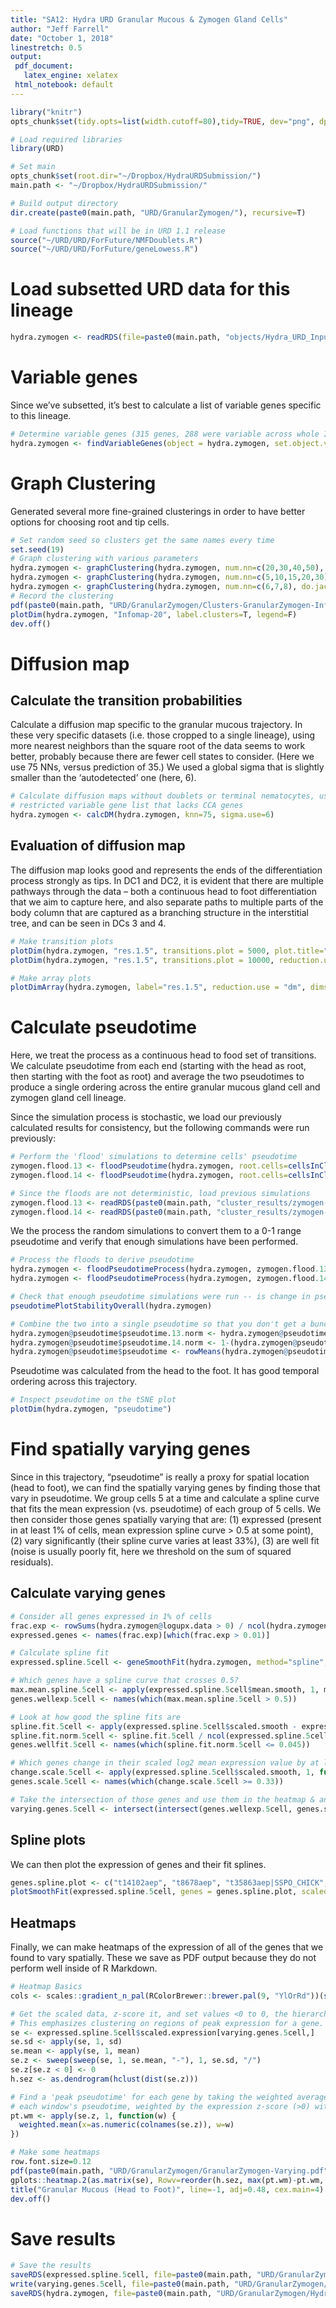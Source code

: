 ```yaml
---
title: "SA12: Hydra URD Granular Mucous & Zymogen Gland Cells"
author: "Jeff Farrell"
date: "October 1, 2018"
linestretch: 0.5
output:
 pdf_document:
   latex_engine: xelatex
 html_notebook: default
---
```


\fontsize{8}{18}

```r
library("knitr")
opts_chunk$set(tidy.opts=list(width.cutoff=80),tidy=TRUE, dev="png", dpi=150)
```

```r
# Load required libraries
library(URD)

# Set main 
opts_chunk$set(root.dir="~/Dropbox/HydraURDSubmission/")
main.path <- "~/Dropbox/HydraURDSubmission/"

# Build output directory
dir.create(paste0(main.path, "URD/GranularZymogen/"), recursive=T)
```

```r
# Load functions that will be in URD 1.1 release
source("~/URD/URD/ForFuture/NMFDoublets.R")
source("~/URD/URD/ForFuture/geneLowess.R")
```

# Load subsetted URD data for this lineage

```r
hydra.zymogen <- readRDS(file=paste0(main.path, "objects/Hydra_URD_Input_Zymogen.rds"))
```

# Variable genes

Since we've subsetted, it's best to calculate a list of variable genes specific to this lineage.

```r
# Determine variable genes (315 genes, 288 were variable across whole IC lineage)
hydra.zymogen <- findVariableGenes(object = hydra.zymogen, set.object.var.genes = T, diffCV.cutoff = 0.4, do.plot=T)
```

# Graph Clustering

Generated several more fine-grained clusterings in order to have better options for choosing root and tip cells.

```r
# Set random seed so clusters get the same names every time
set.seed(19)
# Graph clustering with various parameters
hydra.zymogen <- graphClustering(hydra.zymogen, num.nn=c(20,30,40,50), do.jaccard=T, method="Infomap")
hydra.zymogen <- graphClustering(hydra.zymogen, num.nn=c(5,10,15,20,30), do.jaccard=T, method="Louvain")
hydra.zymogen <- graphClustering(hydra.zymogen, num.nn=c(6,7,8), do.jaccard=T, method="Louvain")
# Record the clustering
pdf(paste0(main.path, "URD/GranularZymogen/Clusters-GranularZymogen-Infomap20.pdf"))
plotDim(hydra.zymogen, "Infomap-20", label.clusters=T, legend=F)
dev.off()
```

# Diffusion map

## Calculate the transition probabilities

Calculate a diffusion map specific to the granular mucous trajectory. In these very specific datasets (i.e. those cropped to a single lineage), using more nearest neighbors than the square root of the data seems to work better, probably because there are fewer cell states to consider. (Here we use 75 NNs, versus prediction of 35.) We used a global sigma that is slightly smaller than the 'autodetected' one (here, 6).

```r
# Calculate diffusion maps without doublets or terminal nematocytes, using the more
# restricted variable gene list that lacks CCA genes
hydra.zymogen <- calcDM(hydra.zymogen, knn=75, sigma.use=6)
```

## Evaluation of diffusion map

The diffusion map looks good and represents the ends of the differentiation process strongly as tips. In DC1 and DC2, it is evident that there are multiple pathways through the data -- both a continuous head to foot differentiation that we aim to capture here, and also separate paths to multiple parts of the body column that are captured as a branching structure in the interstitial tree, and can be seen in DCs 3 and 4.

```r
# Make transition plots
plotDim(hydra.zymogen, "res.1.5", transitions.plot = 5000, plot.title="Transitions visualized on tSNE")
plotDim(hydra.zymogen, "res.1.5", transitions.plot = 10000, reduction.use="dm", plot.title="Transitions visualized on diffusion map")

# Make array plots
plotDimArray(hydra.zymogen, label="res.1.5", reduction.use = "dm", dims.to.plot = 1:8, plot.title="", outer.title = "Pairs of Diffusion Components")
```

# Calculate pseudotime

Here, we treat the process as a continuous head to food set of transitions. We calculate pseudotime from each end (starting with the head as root, then starting with the foot as root) and average the two pseudotimes to produce a single ordering across the entire granular mucous gland cell and zymogen gland cell lineage. 

Since the simulation process is stochastic, we load our previously calculated results for consistency, but the following commands were run previously:

```r
# Perform the 'flood' simulations to determine cells' pseudotime
zymogen.flood.13 <- floodPseudotime(hydra.zymogen, root.cells=cellsInCluster(hydra.zymogen, "Infomap-20", "13"), n=100, minimum.cells.flooded=2, verbose=T)
zymogen.flood.14 <- floodPseudotime(hydra.zymogen, root.cells=cellsInCluster(hydra.zymogen, "Infomap-20", "14"), n=100, minimum.cells.flooded = 2, verbose=T)
```

```r
# Since the floods are not deterministic, load previous simulations
zymogen.flood.13 <- readRDS(paste0(main.path, "cluster_results/zymogen-flood-dmg75-rootI20_10.rds"))
zymogen.flood.14 <- readRDS(paste0(main.path, "cluster_results/zymogen-flood-dmg75-rootI20_11.rds"))
```

We the process the random simulations to convert them to a 0-1 range pseudotime and verify that enough simulations have been performed.

```r
# Process the floods to derive pseudotime
hydra.zymogen <- floodPseudotimeProcess(hydra.zymogen, zymogen.flood.13, floods.name="pseudotime.13")
hydra.zymogen <- floodPseudotimeProcess(hydra.zymogen, zymogen.flood.14, floods.name="pseudotime.14")

# Check that enough pseudotime simulations were run -- is change in pseudotime reaching an asymptote?
pseudotimePlotStabilityOverall(hydra.zymogen)

# Combine the two into a single pseudotime so that you don't get a bunch of cells squished up at 0.
hydra.zymogen@pseudotime$pseudotime.13.norm <- hydra.zymogen@pseudotime$pseudotime.13 / max(hydra.zymogen@pseudotime$pseudotime.13)
hydra.zymogen@pseudotime$pseudotime.14.norm <- 1-(hydra.zymogen@pseudotime$pseudotime.14 / max(hydra.zymogen@pseudotime$pseudotime.14))
hydra.zymogen@pseudotime$pseudotime <- rowMeans(hydra.zymogen@pseudotime[,c("pseudotime.13.norm", "pseudotime.14.norm")])
```

Pseudotime was calculated from the head to the foot. It has good temporal ordering across this trajectory.

```r
# Inspect pseudotime on the tSNE plot
plotDim(hydra.zymogen, "pseudotime")
```

# Find spatially varying genes

Since in this trajectory, "pseudotime" is really a proxy for spatial location (head to foot), we can find the spatially varying genes by finding those that vary in pseudotime. We group cells 5 at a time and calculate a spline curve that fits the mean expression (vs. pseudotime) of each group of 5 cells. We then consider those genes spatially varying that are: (1) expressed (present in at least 1% of cells, mean expression spline curve > 0.5 at some point), (2) vary significantly (their spline curve varies at least 33%), (3) are well fit (noise is usually poorly fit, here we threshold on the sum of squared residuals).

## Calculate varying genes

```r
# Consider all genes expressed in 1% of cells
frac.exp <- rowSums(hydra.zymogen@logupx.data > 0) / ncol(hydra.zymogen@logupx.data)
expressed.genes <- names(frac.exp)[which(frac.exp > 0.01)]

# Calculate spline fit
expressed.spline.5cell <- geneSmoothFit(hydra.zymogen, method="spline", pseudotime="pseudotime", cells = colnames(hydra.zymogen@logupx.data), genes = expressed.genes, moving.window = 1, cells.per.window = 5, spar=0.875)

# Which genes have a spline curve that crosses 0.5?
max.mean.spline.5cell <- apply(expressed.spline.5cell$mean.smooth, 1, max)
genes.wellexp.5cell <- names(which(max.mean.spline.5cell > 0.5))

# Look at how good the spline fits are
spline.fit.5cell <- apply(expressed.spline.5cell$scaled.smooth - expressed.spline.5cell$scaled.expression.red, 1, function(i) sum(i^2))
spline.fit.norm.5cell <- spline.fit.5cell / ncol(expressed.spline.5cell$scaled.expression.red)
genes.wellfit.5cell <- names(which(spline.fit.norm.5cell <= 0.045))

# Which genes change in their scaled log2 mean expression value by at least 33%?
change.scale.5cell <- apply(expressed.spline.5cell$scaled.smooth, 1, function(x) diff(range(x)))
genes.scale.5cell <- names(which(change.scale.5cell >= 0.33))

# Take the intersection of those genes and use them in the heatmap & analysis
varying.genes.5cell <- intersect(intersect(genes.wellexp.5cell, genes.scale.5cell), genes.wellfit.5cell)
```

## Spline plots

We can then plot the expression of genes and their fit splines.

```r
genes.spline.plot <- c("t14102aep", "t8678aep", "t35863aep|SSPO_CHICK", "t18356aep|CHIA_MOUSE", "t32151aep|HE_PARLI")
plotSmoothFit(expressed.spline.5cell, genes = genes.spline.plot, scaled = T)
```

## Heatmaps

Finally, we can make heatmaps of the expression of all of the genes that we found to vary spatially. These we save as PDF output because they do not perform well inside of R Markdown.

```r
# Heatmap Basics
cols <- scales::gradient_n_pal(RColorBrewer::brewer.pal(9, "YlOrRd"))(seq(0,1,length.out = 50))

# Get the scaled data, z-score it, and set values <0 to 0, the hierarchical cluster.
# This emphasizes clustering on regions of peak expression for a gene.
se <- expressed.spline.5cell$scaled.expression[varying.genes.5cell,]
se.sd <- apply(se, 1, sd)
se.mean <- apply(se, 1, mean)
se.z <- sweep(sweep(se, 1, se.mean, "-"), 1, se.sd, "/")
se.z[se.z < 0] <- 0
h.sez <- as.dendrogram(hclust(dist(se.z)))

# Find a 'peak pseudotime' for each gene by taking the weighted average of
# each window's pseudotime, weighted by the expression z-score (>0) within it
pt.wm <- apply(se.z, 1, function(w) {
  weighted.mean(x=as.numeric(colnames(se.z)), w=w)
})

# Make some heatmaps
row.font.size=0.12
pdf(paste0(main.path, "URD/GranularZymogen/GranularZymogen-Varying.pdf"), width=17, height=22)
gplots::heatmap.2(as.matrix(se), Rowv=reorder(h.sez, max(pt.wm)-pt.wm, agglo.FUN=median), Colv=F, dendrogram="none", col=cols, trace="none", density.info="none", key=F, cexCol=0.8, cexRow=row.font.size, margins = c(5,8), lwid=c(0.3,4), lhei=c(0.4, 4), labCol=NA)
title("Granular Mucous (Head to Foot)", line=-1, adj=0.48, cex.main=4)
dev.off()
```

# Save results

``` r
# Save the results
saveRDS(expressed.spline.5cell, file=paste0(main.path, "URD/GranularZymogen/Splines-GranularZymogen.rds"))
write(varying.genes.5cell, file=paste0(main.path, "URD/GranularZymogen/Genes-GranularZymogen-Varying.txt"))
saveRDS(hydra.zymogen, file=paste0(main.path, "URD/GranularZymogen/Hydra_URD_GranularZymogen.rds"))
```


